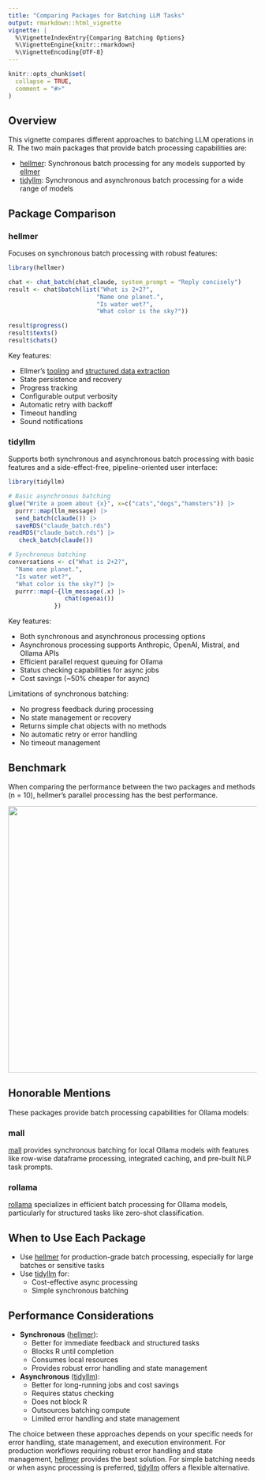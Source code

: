 ```yaml
---
title: "Comparing Packages for Batching LLM Tasks"
output: rmarkdown::html_vignette
vignette: |
  %\VignetteIndexEntry{Comparing Batching Options}
  %\VignetteEngine{knitr::rmarkdown}
  %\VignetteEncoding{UTF-8}
---
```


```r
knitr::opts_chunk$set(
  collapse = TRUE,
  comment = "#>"
)
```

## Overview

This vignette compares different approaches to batching LLM operations in R. The two main packages that provide batch processing capabilities are:

-   [hellmer](https://github.com/dylanpieper/hellmer): Synchronous batch processing for any models supported by [ellmer](https://github.com/tidyverse/ellmer/)
-   [tidyllm](https://github.com/edubruell/tidyllm): Synchronous and asynchronous batch processing for a wide range of models

## Package Comparison

### hellmer

Focuses on synchronous batch processing with robust features:

```r
library(hellmer)

chat <- chat_batch(chat_claude, system_prompt = "Reply concisely")
result <- chat$batch(list("What is 2+2?",
                         "Name one planet.",
                         "Is water wet?",
                         "What color is the sky?"))

result$progress()
result$texts()
result$chats()
```

Key features:

-   Ellmer's [tooling](https://ellmer.tidyverse.org/articles/tool-calling.html) and [structured data extraction](https://ellmer.tidyverse.org/articles/structured-data.html)
-   State persistence and recovery
-   Progress tracking
-   Configurable output verbosity
-   Automatic retry with backoff
-   Timeout handling
-   Sound notifications

### tidyllm

Supports both synchronous and asynchronous batch processing with basic features and a side-effect-free, pipeline-oriented user interface:

```r
library(tidyllm)

# Basic asynchronous batching
glue("Write a poem about {x}", x=c("cats","dogs","hamsters")) |>
  purrr::map(llm_message) |>
  send_batch(claude()) |>
  saveRDS("claude_batch.rds")
readRDS("claude_batch.rds") |>
   check_batch(claude())

# Synchronous batching
conversations <- c("What is 2+2?",
  "Name one planet.",
  "Is water wet?",
  "What color is the sky?") |>
  purrr::map(~{llm_message(.x) |>
                chat(openai())
             })
```

Key features:

-   Both synchronous and asynchronous processing options
-   Asynchronous processing supports Anthropic, OpenAI, Mistral, and Ollama APIs
-   Efficient parallel request queuing for Ollama
-   Status checking capabilities for async jobs
-   Cost savings (\~50% cheaper for async)

Limitations of synchronous batching:

-   No progress feedback during processing
-   No state management or recovery
-   Returns simple chat objects with no methods
-   No automatic retry or error handling
-   No timeout management

## Benchmark

When comparing the performance between the two packages and methods (n = 10), hellmer's parallel processing has the best performance.

![](../man/figures/hellmer-tidyllm.png){width="539"}

## Honorable Mentions

These packages provide batch processing capabilities for Ollama models:

### mall

[mall](https://mlverse.github.io/mall) provides synchronous batching for local Ollama models with features like row-wise dataframe processing, integrated caching, and pre-built NLP task prompts.

### rollama

[rollama](https://github.com/JBGruber/rollama) specializes in efficient batch processing for Ollama models, particularly for structured tasks like zero-shot classification.

## When to Use Each Package

-   Use [hellmer](https://github.com/dylanpieper/hellmer) for production-grade batch processing, especially for large batches or sensitive tasks
-   Use [tidyllm](https://github.com/edubruell/tidyllm) for:
    -   Cost-effective async processing
    -   Simple synchronous batching

## Performance Considerations

-   **Synchronous** ([hellmer](https://github.com/dylanpieper/hellmer)):
    -   Better for immediate feedback and structured tasks
    -   Blocks R until completion
    -   Consumes local resources
    -   Provides robust error handling and state management
-   **Asynchronous** ([tidyllm](https://github.com/edubruell/tidyllm)):
    -   Better for long-running jobs and cost savings
    -   Requires status checking
    -   Does not block R
    -   Outsources batching compute
    -   Limited error handling and state management

The choice between these approaches depends on your specific needs for error handling, state management, and execution environment. For production workflows requiring robust error handling and state management, [hellmer](https://github.com/dylanpieper/hellmer) provides the best solution. For simple batching needs or when async processing is preferred, [tidyllm](https://github.com/edubruell/tidyllm) offers a flexible alternative.
